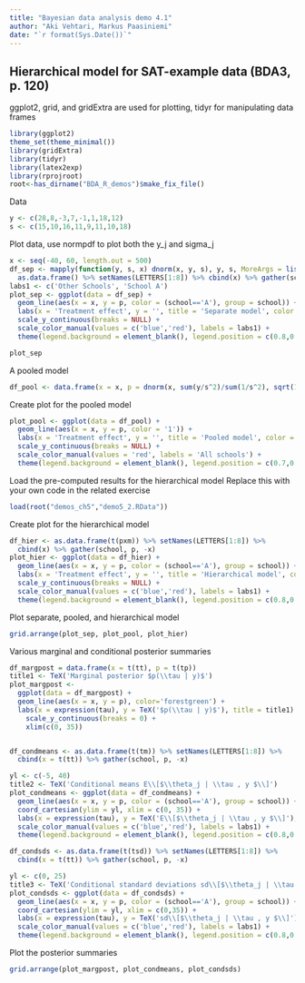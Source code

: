```yaml
---
title: "Bayesian data analysis demo 4.1"
author: "Aki Vehtari, Markus Paasiniemi"
date: "`r format(Sys.Date())`"
---
```

## Hierarchical model for SAT-example data (BDA3, p. 120)

ggplot2, grid, and gridExtra are used for plotting, tidyr for
manipulating data frames

```r
library(ggplot2)
theme_set(theme_minimal())
library(gridExtra)
library(tidyr)
library(latex2exp)
library(rprojroot)
root<-has_dirname("BDA_R_demos")$make_fix_file()
```

Data 

```r
y <- c(28,8,-3,7,-1,1,18,12)
s <- c(15,10,16,11,9,11,10,18)
```

Plot data, use normpdf to plot both the y_j and sigma_j

```r
x <- seq(-40, 60, length.out = 500)
df_sep <- mapply(function(y, s, x) dnorm(x, y, s), y, s, MoreArgs = list(x = x)) %>%
  as.data.frame() %>% setNames(LETTERS[1:8]) %>% cbind(x) %>% gather(school, p, -x)
labs1 <- c('Other Schools', 'School A')
plot_sep <- ggplot(data = df_sep) +
  geom_line(aes(x = x, y = p, color = (school=='A'), group = school)) +
  labs(x = 'Treatment effect', y = '', title = 'Separate model', color = '') +
  scale_y_continuous(breaks = NULL) +
  scale_color_manual(values = c('blue','red'), labels = labs1) +
  theme(legend.background = element_blank(), legend.position = c(0.8,0.9))
```
```r
plot_sep
```

A pooled model

```r
df_pool <- data.frame(x = x, p = dnorm(x, sum(y/s^2)/sum(1/s^2), sqrt(1/sum(1/s^2))))
```

Create plot for the pooled model

```r
plot_pool <- ggplot(data = df_pool) +
  geom_line(aes(x = x, y = p, color = '1')) +
  labs(x = 'Treatment effect', y = '', title = 'Pooled model', color = '') +
  scale_y_continuous(breaks = NULL) +
  scale_color_manual(values = 'red', labels = 'All schools') +
  theme(legend.background = element_blank(), legend.position = c(0.7,0.9))
```

Load the pre-computed results for the hierarchical model
Replace this with your own code in the related exercise

```r
load(root("demos_ch5","demo5_2.RData"))
```

Create plot for the hierarchical model

```r
df_hier <- as.data.frame(t(pxm)) %>% setNames(LETTERS[1:8]) %>%
  cbind(x) %>% gather(school, p, -x)
plot_hier <- ggplot(data = df_hier) +
  geom_line(aes(x = x, y = p, color = (school=='A'), group = school)) +
  labs(x = 'Treatment effect', y = '', title = 'Hierarchical model', color = '') +
  scale_y_continuous(breaks = NULL) +
  scale_color_manual(values = c('blue','red'), labels = labs1) +
  theme(legend.background = element_blank(), legend.position = c(0.8,0.9))
```

Plot separate, pooled, and hierarchical model

```r
grid.arrange(plot_sep, plot_pool, plot_hier)
```

Various marginal and conditional posterior summaries

```r
df_margpost = data.frame(x = t(tt), p = t(tp))
title1 <- TeX('Marginal posterior $p(\\tau | y)$')
plot_margpost <-
  ggplot(data = df_margpost) +
  geom_line(aes(x = x, y = p), color='forestgreen') +
  labs(x = expression(tau), y = TeX('$p(\\tau | y)$'), title = title1) +
    scale_y_continuous(breaks = 0) +
    xlim(c(0, 35))


df_condmeans <- as.data.frame(t(tm)) %>% setNames(LETTERS[1:8]) %>%
  cbind(x = t(tt)) %>% gather(school, p, -x)

yl <- c(-5, 40)
title2 <- TeX('Conditional means E\\[$\\theta_j | \\tau , y $\\]')
plot_condmeans <- ggplot(data = df_condmeans) +
  geom_line(aes(x = x, y = p, color = (school=='A'), group = school)) +
  coord_cartesian(ylim = yl, xlim = c(0, 35)) +
  labs(x = expression(tau), y = TeX('E\\[$\\theta_j | \\tau , y $\\]'), title = title2, color = '') +
  scale_color_manual(values = c('blue','red'), labels = labs1) +
  theme(legend.background = element_blank(), legend.position = c(0.8,0.9))

df_condsds <- as.data.frame(t(tsd)) %>% setNames(LETTERS[1:8]) %>%
  cbind(x = t(tt)) %>% gather(school, p, -x)

yl <- c(0, 25)
title3 <- TeX('Conditional standard deviations sd\\[$\\theta_j | \\tau , y $\\]')
plot_condsds <- ggplot(data = df_condsds) +
  geom_line(aes(x = x, y = p, color = (school=='A'), group = school)) +
  coord_cartesian(ylim = yl, xlim = c(0,35)) +
  labs(x = expression(tau), y = TeX('sd\\[$\\theta_j | \\tau , y $\\]'), title = title3, color = '') +
  scale_color_manual(values = c('blue','red'), labels = labs1) +
  theme(legend.background = element_blank(), legend.position = c(0.8,0.9))
```

Plot the posterior summaries

```r
grid.arrange(plot_margpost, plot_condmeans, plot_condsds)
```


